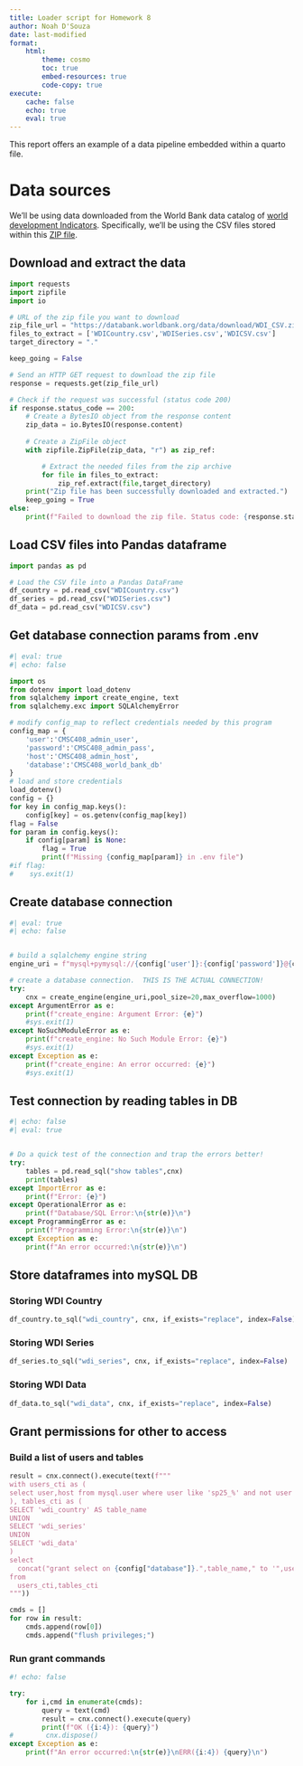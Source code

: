 ```yaml
---
title: Loader script for Homework 8
author: Noah D'Souza
date: last-modified
format:
    html:
        theme: cosmo
        toc: true
        embed-resources: true
        code-copy: true
execute:
    cache: false
    echo: true
    eval: true
---
```


This report offers an example of a data pipeline embedded within a quarto file.

# Data sources

We'll be using data downloaded from the World Bank data catalog of [world development Indicators](https://datatopics.worldbank.org/world-development-indicators/).  Specifically, we'll be using the CSV files stored within this [ZIP file](https://databank.worldbank.org/data/download/WDI_CSV.zip).


## Download and extract the data

```python

import requests
import zipfile
import io

# URL of the zip file you want to download
zip_file_url = "https://databank.worldbank.org/data/download/WDI_CSV.zip"
files_to_extract = ['WDICountry.csv','WDISeries.csv','WDICSV.csv']
target_directory = "."

keep_going = False

# Send an HTTP GET request to download the zip file
response = requests.get(zip_file_url)

# Check if the request was successful (status code 200)
if response.status_code == 200:
    # Create a BytesIO object from the response content
    zip_data = io.BytesIO(response.content)
    
    # Create a ZipFile object
    with zipfile.ZipFile(zip_data, "r") as zip_ref:

        # Extract the needed files from the zip archive 
        for file in files_to_extract:
            zip_ref.extract(file,target_directory)
    print("Zip file has been successfully downloaded and extracted.")
    keep_going = True
else:
    print(f"Failed to download the zip file. Status code: {response.status_code}")

```

## Load CSV files into Pandas dataframe

```python
import pandas as pd

# Load the CSV file into a Pandas DataFrame
df_country = pd.read_csv("WDICountry.csv")
df_series = pd.read_csv("WDISeries.csv")
df_data = pd.read_csv("WDICSV.csv")

```

## Get database connection params from .env

```python
#| eval: true
#| echo: false

import os
from dotenv import load_dotenv
from sqlalchemy import create_engine, text
from sqlalchemy.exc import SQLAlchemyError

# modify config_map to reflect credentials needed by this program
config_map = {
    'user':'CMSC408_admin_user',
    'password':'CMSC408_admin_pass',
    'host':'CMSC408_admin_host',
    'database':'CMSC408_world_bank_db'
}
# load and store credentials
load_dotenv()
config = {}
for key in config_map.keys():
    config[key] = os.getenv(config_map[key])
flag = False
for param in config.keys():
    if config[param] is None:
        flag = True
        print(f"Missing {config_map[param]} in .env file")
#if flag:
#    sys.exit(1)
```

## Create database connection

```python
#| eval: true
#| echo: false


# build a sqlalchemy engine string
engine_uri = f"mysql+pymysql://{config['user']}:{config['password']}@{config['host']}/{config['database']}"

# create a database connection.  THIS IS THE ACTUAL CONNECTION!
try:
    cnx = create_engine(engine_uri,pool_size=20,max_overflow=1000)
except ArgumentError as e:
    print(f"create_engine: Argument Error: {e}")
    #sys.exit(1)
except NoSuchModuleError as e:
    print(f"create_engine: No Such Module Error: {e}")
    #sys.exit(1)
except Exception as e:
    print(f"create_engine: An error occurred: {e}")
    #sys.exit(1)
```

## Test connection by reading tables in DB

```python
#| echo: false
#| eval: true


# Do a quick test of the connection and trap the errors better!
try:
    tables = pd.read_sql("show tables",cnx)
    print(tables)
except ImportError as e:
    print(f"Error: {e}")
except OperationalError as e:
    print(f"Database/SQL Error:\n{str(e)}\n")
except ProgrammingError as e:
    print(f"Programming Error:\n{str(e)}\n")
except Exception as e:
    print(f"An error occurred:\n{str(e)}\n")

```

## Store dataframes into mySQL DB

### Storing WDI Country

```python

df_country.to_sql("wdi_country", cnx, if_exists="replace", index=False)

```

### Storing WDI Series
```python

df_series.to_sql("wdi_series", cnx, if_exists="replace", index=False)

```

### Storing WDI Data

```python

df_data.to_sql("wdi_data", cnx, if_exists="replace", index=False)

```

## Grant permissions for other to access

### Build a list of users and tables

```python

result = cnx.connect().execute(text(f"""
with users_cti as (
select user,host from mysql.user where user like 'sp25_%' and not user like '%_group%'
), tables_cti as (
SELECT 'wdi_country' AS table_name
UNION
SELECT 'wdi_series'
UNION
SELECT 'wdi_data'
)
select
  concat("grant select on {config["database"]}.",table_name," to '",user,"'@'",host,"'; ")
from 
  users_cti,tables_cti
"""))

cmds = []
for row in result:
    cmds.append(row[0])
    cmds.append("flush privileges;")
```

### Run grant commands

```python
#! echo: false

try:
    for i,cmd in enumerate(cmds):
        query = text(cmd)
        result = cnx.connect().execute(query)
        print(f"OK ({i:4}): {query}")
#        cnx.dispose()
except Exception as e:
    print(f"An error occurred:\n{str(e)}\nERR({i:4}) {query}\n")

```
